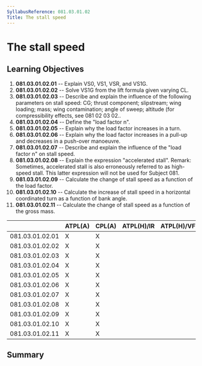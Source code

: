 ```yaml
---
SyllabusReference: 081.03.01.02
Title: The stall speed
---
```


# The stall speed

## Learning Objectives

1.  **081.03.01.02.01** -- Explain VS0, VS1, VSR, and VS1G.
2.  **081.03.01.02.02** -- Solve VS1G from the lift formula given varying CL.
3.  **081.03.01.02.03** -- Describe and explain the influence of the following
    parameters on stall speed: CG; thrust component; slipstream; wing loading;
    mass; wing contamination; angle of sweep; altitude (for compressibility
    effects, see 081 02 03 02..
4.  **081.03.01.02.04** -- Define the "load factor n".
5.  **081.03.01.02.05** -- Explain why the load factor increases in a turn.
6.  **081.03.01.02.06** -- Explain why the load factor increases in a pull-up
    and decreases in a push-over manoeuvre.
7.  **081.03.01.02.07** -- Describe and explain the influence of the "load
    factor n" on stall speed.
8.  **081.03.01.02.08** -- Explain the expression "accelerated stall". Remark:
    Sometimes, accelerated stall is also erroneously referred to as high-speed
    stall. This latter expression will not be used for Subject 081.
9.  **081.03.01.02.09** -- Calculate the change of stall speed as a function of
    the load factor.
10. **081.03.01.02.10** -- Calculate the increase of stall speed in a horizontal
    coordinated turn as a function of bank angle.
11. **081.03.01.02.11** -- Calculate the change of stall speed as a function of
    the gross mass.

|                 | ATPL(A) | CPL(A) | ATPL(H)/IR | ATPL(H)/VFR | CPL(H) | IR  | CBIR(A) |
| --------------- | ------- | ------ | ---------- | ----------- | ------ | --- | ------- |
| 081.03.01.02.01 | X       | X      |            |             |        |     |         |
| 081.03.01.02.02 | X       | X      |            |             |        |     |         |
| 081.03.01.02.03 | X       | X      |            |             |        |     |         |
| 081.03.01.02.04 | X       | X      |            |             |        |     |         |
| 081.03.01.02.05 | X       | X      |            |             |        |     |         |
| 081.03.01.02.06 | X       | X      |            |             |        |     |         |
| 081.03.01.02.07 | X       | X      |            |             |        |     |         |
| 081.03.01.02.08 | X       | X      |            |             |        |     |         |
| 081.03.01.02.09 | X       | X      |            |             |        |     |         |
| 081.03.01.02.10 | X       | X      |            |             |        |     |         |
| 081.03.01.02.11 | X       | X      |            |             |        |     |         |

## Summary
